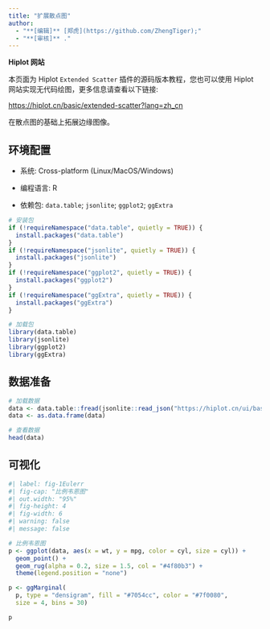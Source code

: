 ```yaml
---
title: "扩展散点图"
author:
  - "**[编辑]** [郑虎](https://github.com/ZhengTiger);"
  - "**[审核]** ."
---
```


::: callout-note
**Hiplot 网站**

本页面为 Hiplot `Extended Scatter` 插件的源码版本教程，您也可以使用 Hiplot 网站实现无代码绘图，更多信息请查看以下链接:

<https://hiplot.cn/basic/extended-scatter?lang=zh_cn>
:::

在散点图的基础上拓展边缘图像。

## 环境配置

-   系统: Cross-platform (Linux/MacOS/Windows)

-   编程语言: R

-   依赖包: `data.table`; `jsonlite`; `ggplot2`; `ggExtra`

```r
# 安装包
if (!requireNamespace("data.table", quietly = TRUE)) {
  install.packages("data.table")
}
if (!requireNamespace("jsonlite", quietly = TRUE)) {
  install.packages("jsonlite")
}
if (!requireNamespace("ggplot2", quietly = TRUE)) {
  install.packages("ggplot2")
}
if (!requireNamespace("ggExtra", quietly = TRUE)) {
  install.packages("ggExtra")
}

# 加载包
library(data.table)
library(jsonlite)
library(ggplot2)
library(ggExtra)
```

## 数据准备

```r
# 加载数据
data <- data.table::fread(jsonlite::read_json("https://hiplot.cn/ui/basic/extended-scatter/data.json")$exampleData$textarea[[1]])
data <- as.data.frame(data)

# 查看数据
head(data)
```

## 可视化

```r
#| label: fig-1Eulerr
#| fig-cap: "比例韦恩图"
#| out.width: "95%"
#| fig-height: 4
#| fig-width: 6
#| warning: false
#| message: false

# 比例韦恩图
p <- ggplot(data, aes(x = wt, y = mpg, color = cyl, size = cyl)) +
  geom_point() +
  geom_rug(alpha = 0.2, size = 1.5, col = "#4f80b3") +
  theme(legend.position = "none")

p <- ggMarginal(
  p, type = "densigram", fill = "#7054cc", color = "#7f0080",
  size = 4, bins = 30)

p
```


